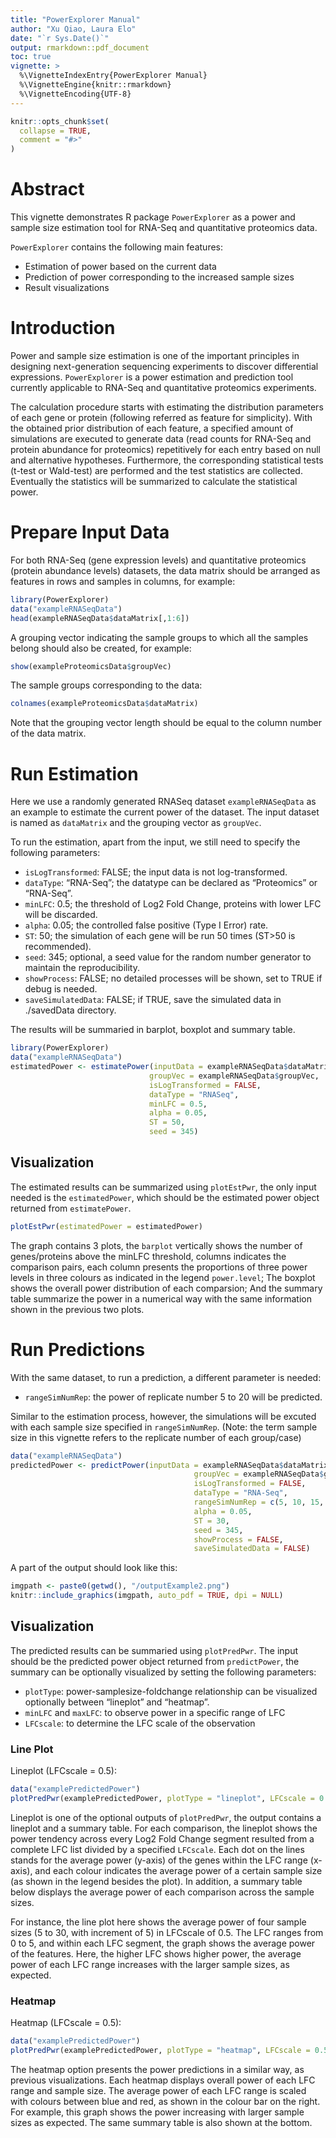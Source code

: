 ---
title: "PowerExplorer Manual"
author: "Xu Qiao, Laura Elo"
date: "`r Sys.Date()`"
output: rmarkdown::pdf_document
toc: true
vignette: >
  %\VignetteIndexEntry{PowerExplorer Manual}
  %\VignetteEngine{knitr::rmarkdown}
  %\VignetteEncoding{UTF-8}
---

```{r setup, include = FALSE}
knitr::opts_chunk$set(
  collapse = TRUE,
  comment = "#>"
)
```

\newpage

# Abstract
This vignette demonstrates R package `PowerExplorer` as a power and sample size estimation tool for RNA-Seq and quantitative proteomics data. 

`PowerExplorer` contains the following main features:

- Estimation of power based on the current data
- Prediction of power corresponding to the increased sample sizes
- Result visualizations

# Introduction
Power and sample size estimation is one of the important principles in designing next-generation sequencing experiments to discover differential expressions. `PowerExplorer` is a power estimation and prediction tool currently applicable to RNA-Seq and quantitative proteomics experiments. 

The calculation procedure starts with estimating the distribution parameters of each gene or protein (following referred as feature for simplicity). With the obtained prior distribution of each feature, a specified amount of simulations are executed to generate data (read counts for RNA-Seq and protein abundance for proteomics) repetitively for each entry based on null and alternative hypotheses. Furthermore, the corresponding statistical tests (t-test or Wald-test) are performed and the test statistics are collected. Eventually the statistics will be summarized to calculate the statistical power.

\newpage

# Prepare Input Data

For both RNA-Seq (gene expression levels) and quantitative proteomics (protein abundance levels) datasets, the data matrix should be arranged as features in rows and samples in columns, for example:
```{r showDataExample, message=FALSE, warning=FALSE}
library(PowerExplorer)
data("exampleRNASeqData")
head(exampleRNASeqData$dataMatrix[,1:6])
```

A grouping vector indicating the sample groups to which all the samples belong should also be created, for example:
```{r}
show(exampleProteomicsData$groupVec)
```
The sample groups corresponding to the data:
```{r}
colnames(exampleProteomicsData$dataMatrix)
```

Note that the grouping vector length should be equal to the column number of the data matrix.

\newpage

# Run Estimation

Here we use a randomly generated RNASeq dataset `exampleRNASeqData` as an example to estimate the current power of the dataset. The input dataset is named as `dataMatrix` and the grouping vector as `groupVec`.

To run the estimation, apart from the input, we still need to specify the following parameters:

- `isLogTransformed`: FALSE; the input data is not log-transformed.
- `dataType`: "RNA-Seq"; the datatype can be declared as "Proteomics" or "RNA-Seq".
- `minLFC`: 0.5; the threshold of Log2 Fold Change, proteins with lower LFC will be discarded.
- `alpha`: 0.05; the controlled false positive (Type I Error) rate.
- `ST`: 50; the simulation of each gene will be run 50 times (ST>50 is recommended).
- `seed`: 345; optional, a seed value for the random number generator to maintain the reproducibility.
- `showProcess`: FALSE; no detailed processes will be shown, set to TRUE if debug is needed.
- `saveSimulatedData`: FALSE; if TRUE, save the simulated data in ./savedData directory.

The results will be summaried in barplot, boxplot and summary table.

```{r estimation run, fig.keep='none', message=FALSE, warning=FALSE}
library(PowerExplorer)
data("exampleRNASeqData")
estimatedPower <- estimatePower(inputData = exampleRNASeqData$dataMatrix, 
                               groupVec = exampleRNASeqData$groupVec, 
                               isLogTransformed = FALSE, 
                               dataType = "RNASeq", 
                               minLFC = 0.5, 
                               alpha = 0.05, 
                               ST = 50, 
                               seed = 345)
```


\newpage

## Visualization
The estimated results can be summarized using `plotEstPwr`, the only input needed is the `estimatedPower`, which should be the estimated power object returned from  `estimatePower`.

```{r plot estimated power, echo = FALSE}
plotEstPwr(estimatedPower = estimatedPower)
```

The graph contains 3 plots, the `barplot` vertically shows the number of genes/proteins above the minLFC threshold, columns indicates the comparison pairs, each column presents the proportions of three power levels in three colours as indicated in the legend `power.level`; The boxplot shows the overall power distribution of each comparsion; And the summary table summarize the power in a numerical way with the same information shown in the previous two plots.

\newpage

# Run Predictions
With the same dataset, to run a prediction, a different parameter is needed:

- `rangeSimNumRep`: the power of replicate number 5 to 20 will be predicted.

Similar to the estimation process, however, the simulations will be excuted with each sample size specified in `rangeSimNumRep`. (Note: the term sample size in this vignette refers to the replicate number of each group/case)

```{r prediction run, eval=FALSE, include=FALSE, echo=TRUE}
data("exampleRNASeqData")
predictedPower <- predictPower(inputData = exampleRNASeqData$dataMatrix,
                                         groupVec = exampleRNASeqData$groupVec,
                                         isLogTransformed = FALSE,
                                         dataType = "RNA-Seq",
                                         rangeSimNumRep = c(5, 10, 15, 20),
                                         alpha = 0.05,
                                         ST = 30,
                                         seed = 345,
                                         showProcess = FALSE,
                                         saveSimulatedData = FALSE)
```

A part of the output should look like this:
```{r echo=FALSE, out.width = "90%"}
imgpath <- paste0(getwd(), "/outputExample2.png")
knitr::include_graphics(imgpath, auto_pdf = TRUE, dpi = NULL)
```

\newpage

## Visualization

The predicted results can be summaried using `plotPredPwr`. The input should be the predicted power object returned from `predictPower`, the summary can be optionally visualized by setting the following parameters:

- `plotType`: power-samplesize-foldchange relationship can be visualized optionally between "lineplot" and "heatmap".
- `minLFC` and `maxLFC`: to observe power in a specific range of LFC
- `LFCscale`: to determine the LFC scale of the observation

### Line Plot

Lineplot (LFCscale = 0.5):
```{r LinePlot}
data("examplePredictedPower")
plotPredPwr(examplePredictedPower, plotType = "lineplot", LFCscale = 0.5)
```

Lineplot is one of the optional outputs of `plotPredPwr`, the output contains a lineplot and a summary table. For each comparison, the lineplot shows the power tendency across every Log2 Fold Change segment resulted from a complete LFC list divided by a specified `LFCscale`. Each dot on the lines stands for the average power (y-axis) of the genes within the LFC range (x-axis), and each colour indicates the average power of a certain sample size (as shown in the legend besides the plot). In addition, a summary table below displays the average power of each comparison across the sample sizes. 

For instance, the line plot here shows the average power of four sample sizes (5 to 30, with increment of 5) in LFCscale of 0.5. The LFC ranges from 0 to 5, and within each LFC segment, the graph shows the average power of the features. Here, the higher LFC shows higher power, the average power of each LFC range increases with the larger sample sizes, as expected. 

### Heatmap

Heatmap (LFCscale = 0.5):
```{r Heatmap}
data("examplePredictedPower")
plotPredPwr(examplePredictedPower, plotType = "heatmap", LFCscale = 0.5)
```

The heatmap option presents the power predictions in a similar way, as previous visualizations. Each heatmap displays overall power of each LFC range and sample size. The average power of each LFC range is scaled with colours between blue and red, as shown in the colour bar on the right. For example, this graph shows the power increasing with larger sample sizes as expected. The same summary table is also shown at the bottom.

